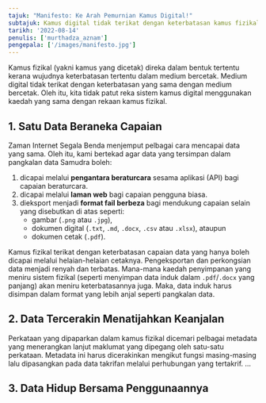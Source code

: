 ```yaml
---
tajuk: "Manifesto: Ke Arah Pemurnian Kamus Digital!"
subtajuk: Kamus digital tidak terikat dengan keterbatasan kamus fizikal.
tarikh: '2022-08-14'
penulis: ['murthadza_aznam']
pengepala: ['/images/manifesto.jpg']
---
```


Kamus fizikal (yakni kamus yang dicetak) direka dalam bentuk tertentu kerana wujudnya keterbatasan tertentu dalam medium bercetak. 
Medium digital tidak terikat dengan keterbatasan yang sama dengan medium bercetak. 
Oleh itu, kita tidak patut reka sistem kamus digital menggunakan kaedah yang sama dengan rekaan kamus fizikal.

## 1. Satu Data Beraneka Capaian

Zaman Internet Segala Benda menjemput pelbagai cara mencapai data yang sama.
Oleh itu, kami bertekad agar data yang tersimpan dalam pangkalan data Samudra boleh:

1. dicapai melalui **pengantara beraturcara** sesama aplikasi (API) bagi capaian beraturcara.
2. dicapai melalui **laman web** bagi capaian pengguna biasa.
3. dieksport menjadi **format fail berbeza** bagi mendukung capaian selain yang disebutkan di atas seperti:
    - gambar (`.png` atau `.jpg`),
    - dokumen digital (`.txt`, `.md`, `.docx`, `.csv` atau `.xlsx`), ataupun
    - dokumen cetak (`.pdf`).

Kamus fizikal terikat dengan keterbatasan capaian data yang hanya boleh dicapai melalui helaian-helaian cetaknya.
Pengeksportan dan perkongsian data menjadi renyah dan terbatas.
Mana-mana kaedah penyimpanan yang meniru sistem fizikal (seperti menyimpan data induk dalam `.pdf`/`.docx` yang panjang) akan meniru keterbatasannya juga.
Maka, data induk harus disimpan dalam format yang lebih anjal seperti pangkalan data.

## 2. Data Tercerakin Menatijahkan Keanjalan

Perkataan yang dipaparkan dalam kamus fizikal dicemari pelbagai metadata yang menerangkan lanjut maklumat yang dipegang oleh satu-satu perkataan.
Metadata ini harus dicerakinkan mengikut fungsi masing-masing lalu dipasangkan pada data takrifan melalui perhubungan yang tertakrif.
...

## 3. Data Hidup Bersama Penggunaannya